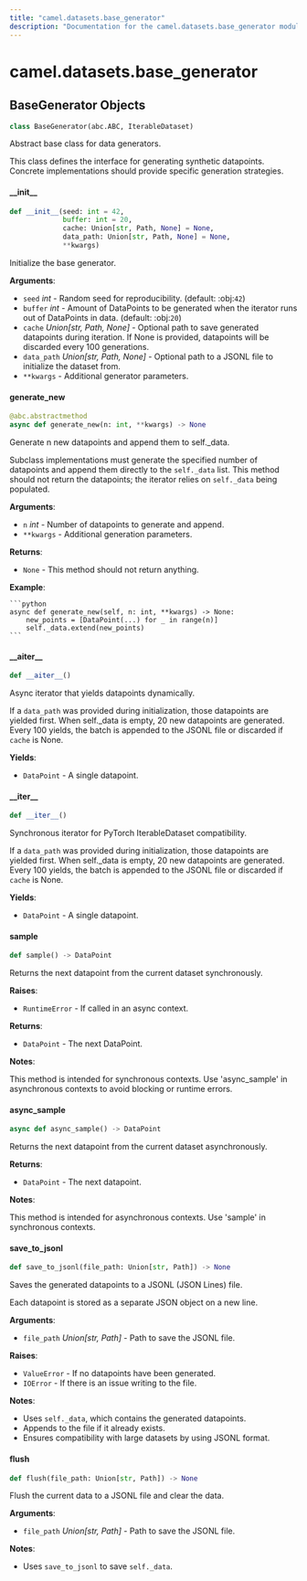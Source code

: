 ```yaml
---
title: "camel.datasets.base_generator"
description: "Documentation for the camel.datasets.base_generator module"
---
```


<a id="camel.datasets.base_generator"></a>

# camel.datasets.base\_generator

<a id="camel.datasets.base_generator.BaseGenerator"></a>

## BaseGenerator Objects

```python
class BaseGenerator(abc.ABC, IterableDataset)
```

Abstract base class for data generators.

This class defines the interface for generating synthetic datapoints.
Concrete implementations should provide specific generation strategies.

<a id="camel.datasets.base_generator.BaseGenerator.__init__"></a>

#### \_\_init\_\_

```python
def __init__(seed: int = 42,
             buffer: int = 20,
             cache: Union[str, Path, None] = None,
             data_path: Union[str, Path, None] = None,
             **kwargs)
```

Initialize the base generator.

**Arguments**:

- `seed` _int_ - Random seed for reproducibility. (default: :obj:`42`)
- `buffer` _int_ - Amount of DataPoints to be generated when the
  iterator runs out of DataPoints in data. (default:  :obj:`20`)
- `cache` _Union[str, Path, None]_ - Optional path to save generated
  datapoints during iteration. If None is provided, datapoints
  will be discarded every 100 generations.
- `data_path` _Union[str, Path, None]_ - Optional path to a JSONL file
  to initialize the dataset from.
- `**kwargs` - Additional generator parameters.

<a id="camel.datasets.base_generator.BaseGenerator.generate_new"></a>

#### generate\_new

```python
@abc.abstractmethod
async def generate_new(n: int, **kwargs) -> None
```

Generate n new datapoints and append them to self._data.

Subclass implementations must generate the specified number of
datapoints and append them directly to the `self._data` list.
This method should not return the datapoints; the iterator
relies on `self._data` being populated.

**Arguments**:

- `n` _int_ - Number of datapoints to generate and append.
- `**kwargs` - Additional generation parameters.
  

**Returns**:

- `None` - This method should not return anything.
  

**Example**:

    ```python
    async def generate_new(self, n: int, **kwargs) -> None:
        new_points = [DataPoint(...) for _ in range(n)]
        self._data.extend(new_points)
    ```

<a id="camel.datasets.base_generator.BaseGenerator.__aiter__"></a>

#### \_\_aiter\_\_

```python
def __aiter__()
```

Async iterator that yields datapoints dynamically.

If a `data_path` was provided during initialization, those datapoints
are yielded first. When self._data is empty, 20 new datapoints
are generated. Every 100 yields, the batch is appended to the
JSONL file or discarded if `cache` is None.

**Yields**:

- `DataPoint` - A single datapoint.

<a id="camel.datasets.base_generator.BaseGenerator.__iter__"></a>

#### \_\_iter\_\_

```python
def __iter__()
```

Synchronous iterator for PyTorch IterableDataset compatibility.

If a `data_path` was provided during initialization, those datapoints
are yielded first. When self._data is empty, 20 new datapoints
are generated. Every 100 yields, the batch is appended to the
JSONL file or discarded if `cache` is None.

**Yields**:

- `DataPoint` - A single datapoint.

<a id="camel.datasets.base_generator.BaseGenerator.sample"></a>

#### sample

```python
def sample() -> DataPoint
```

Returns the next datapoint from the current dataset
synchronously.

**Raises**:

- `RuntimeError` - If called in an async context.
  

**Returns**:

- `DataPoint` - The next DataPoint.
  

**Notes**:

  This method is intended for synchronous contexts.
  Use 'async_sample' in asynchronous contexts to
  avoid blocking or runtime errors.

<a id="camel.datasets.base_generator.BaseGenerator.async_sample"></a>

#### async\_sample

```python
async def async_sample() -> DataPoint
```

Returns the next datapoint from the current dataset asynchronously.

**Returns**:

- `DataPoint` - The next datapoint.
  

**Notes**:

  This method is intended for asynchronous contexts. Use 'sample'
  in synchronous contexts.

<a id="camel.datasets.base_generator.BaseGenerator.save_to_jsonl"></a>

#### save\_to\_jsonl

```python
def save_to_jsonl(file_path: Union[str, Path]) -> None
```

Saves the generated datapoints to a JSONL (JSON Lines) file.

Each datapoint is stored as a separate JSON object on a new line.

**Arguments**:

- `file_path` _Union[str, Path]_ - Path to save the JSONL file.
  

**Raises**:

- `ValueError` - If no datapoints have been generated.
- `IOError` - If there is an issue writing to the file.
  

**Notes**:

  - Uses `self._data`, which contains the generated datapoints.
  - Appends to the file if it already exists.
  - Ensures compatibility with large datasets by using JSONL format.

<a id="camel.datasets.base_generator.BaseGenerator.flush"></a>

#### flush

```python
def flush(file_path: Union[str, Path]) -> None
```

Flush the current data to a JSONL file and clear the data.

**Arguments**:

- `file_path` _Union[str, Path]_ - Path to save the JSONL file.
  

**Notes**:

  - Uses `save_to_jsonl` to save `self._data`.

